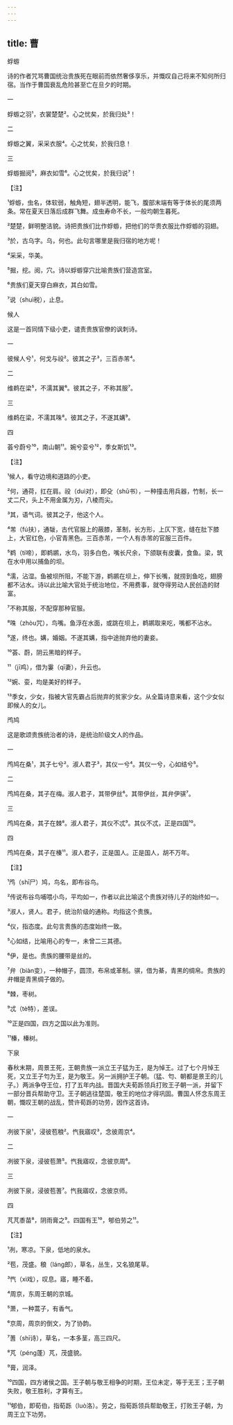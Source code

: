 ```yaml
---
---
---
```

title: 曹
---







蜉蝣


诗的作者咒骂曹国统治贵族死在眼前而依然奢侈享乐，并慨叹自己将来不知何所归宿。当作于曹国衰乱危险甚至亡在旦夕的时期。





一


蜉蝣之羽¹，衣裳楚楚²。心之忧矣，於我归处³！





二


蜉蝣之翼，采采衣服⁴。心之忧矣，於我归息！





三


蜉蝣掘阅⁵，麻衣如雪⁶。心之忧矣，於我归说⁷！





【注】


¹蜉蝣，虫名，体软弱，触角短，翅半透明，能飞，腹部末端有等于体长的尾须两条。常在夏天日落后成群飞舞。成虫寿命不长，一般均朝生暮死。

²楚楚，鲜明整洁貌。诗把贵族们比作蜉蝣，把他们的华贵衣服比作蜉蝣的羽翅。

³於，古乌字。乌，何也。此句言哪里是我归宿的地方呢！

⁴采采，华美。

⁵掘，挖。阅，穴。诗以蜉蝣穿穴比喻贵族们营造宫室。

⁶贵族们夏天穿白麻衣，其白如雪。

⁷说（shuì税），止息。





候人


这是一首同情下级小吏，谴责贵族官僚的讽刺诗。





一


彼候人兮¹，何戈与祋²。彼其之子³，三百赤芾⁴。





二


维鹈在梁⁵，不濡其翼⁶。彼其之子，不称其服⁷。





三


维鹈在梁，不濡其咮⁸。彼其之子，不遂其媾⁹。





四


荟兮蔚兮¹⁰，南山朝¹¹。婉兮娈兮¹²，季女斯饥¹³。





【注】


¹候人，看守边境和道路的小吏。

²何，通荷，扛在肩。祋（duì对），即殳（shū书），一种撞击用兵器，竹制，长一丈二尺，头上不用金属为刃，八棱而尖。

³其，语气词。彼其之子，他这个人。

⁴芾（fú扶），通韨，古代官服上的蔽膝，革制，长方形，上仄下宽，缝在肚下膝上，大官红色，小官青黑色。三百赤芾，一个人有赤芾的官服三百件。

⁵鹈（tí啼），即鹈鹕，水鸟，羽多白色，嘴长尺余，下颌联有皮囊，食鱼。梁，筑在水中用以捕鱼的坝。

⁶濡，沾湿。鱼被坝所阻，不能下游，鹈鹕在坝上，伸下长嘴，就捞到鱼吃，翅膀都不沾水。诗以此比喻大官处于统治地位，不用费事，就夺得劳动人民创造的财富。

⁷不称其服，不配穿那种官服。

⁸咮（zhòu咒），鸟嘴。鱼浮在水面，或跳在坝上，鹈鹕取来吃，嘴都不沾水。

⁹遂，终也。媾，婚姻。不遂其媾，指中途抛弃他的妻妾。

¹⁰荟、蔚，阴云黑暗的样子。

¹¹（jī鸡），借为霋（qī妻），升云也。

¹²婉、娈，均是美好的样子。

¹³季女，少女，指被大官先霸占后抛弃的贫家少女。从全篇诗意来看，这个少女似即候人的女儿。





鸤鸠


这是歌颂贵族统治者的诗，是统治阶级文人的作品。





一


鸤鸠在桑¹，其子七兮²。淑人君子³，其仪一兮⁴。其仪一兮，心如结兮⁵。





二


鸤鸠在桑，其子在梅。淑人君子，其带伊丝⁶。其带伊丝，其弁伊骐⁷。





三


鸤鸠在桑，其子在棘⁸。淑人君子，其仪不忒⁹。其仪不忒，正是四国¹⁰。





四


鸤鸠在桑，其子在榛¹¹。淑人君子，正是国人。正是国人，胡不万年。





【注】


¹鸤（shī尸）鸠，鸟名，即布谷鸟。

²传说布谷鸟哺喂小鸟，平均如一，作者以此比喻这个贵族对待儿子的始终如一。

³淑人，贤人。君子，统治阶级的通称。均指这个贵族。

⁴仪，指态度。此句言贵族的态度始终一致。

⁵心如结，比喻用心的专一，未曾二三其德。

⁶伊，是也。贵族的腰带是丝的。

⁷弁（biàn变），一种帽子，圆顶，布帛或革制。骐，借为綦，青黑的绸帛。贵族的弁帽是青黑绸子做的。

⁸棘，枣树。

⁹忒（tè特），差误。

¹⁰正是四国，四方之国以此为准则。

¹¹榛，榛树。





下泉


春秋末期，周景王死，王朝贵族一派立王子猛为王，是为悼王。过了七个月悼王死，又立王子匄为王，是为敬王。另一派拥护王子朝。（猛、匄、朝都是景王的儿子。）两派争夺王位，打了五年内战。晋国大夫荀跞领兵打败王子朝一派，并留下一部分晋兵帮助守卫。王子朝逃往楚国，敬王的地位才得巩固。曹国人怀念东周王朝，慨叹王朝的战乱，赞许荀跞的功劳，因作这首诗。





一


冽彼下泉¹，浸彼苞稂²。忾我寤叹³，念彼周京⁴。





二


冽彼下泉，浸彼苞萧⁵。忾我寤叹，念彼京周⁶。





三


冽彼下泉，浸彼苞蓍⁷。忾我寤叹，念彼京师。





四


芃芃黍苗⁸，阴雨膏之⁹。四国有王¹⁰，郇伯劳之¹¹。





【注】


¹冽，寒凉。下泉，低地的泉水。

²苞，茂盛。稂（láng郎），草名，丛生，又名狼尾草。

³忾（xì戏），叹息。寤，睡不着。

⁴周京，东周王朝的京城。

⁵萧，一种蒿子，有香气。

⁶京周，周京的倒文，为了协韵。

⁷蓍（shī诗），草名，一本多茎，高三四尺。

⁸芃（péng蓬）芃，茂盛貌。

⁹膏，润泽。

¹⁰四国，四方诸侯之国。王子朝与敬王相争的时期，王位未定，等于无王；王子朝失败，敬王胜利，才算有王。

¹¹郇伯，即荀伯，指荀跞（luò洛）。劳之，指荀跞领兵帮助敬王，打败王子朝，为周王立下功劳。